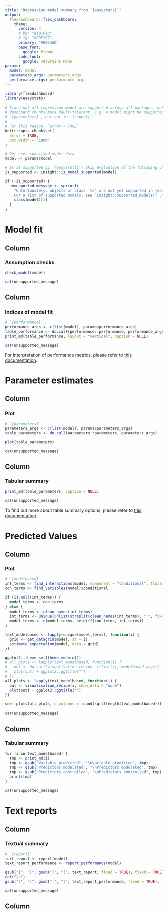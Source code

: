 ```yaml
---
title: "Regression model summary from `{easystats}`"
output: 
  flexdashboard::flex_dashboard:
    theme:
      version: 4
      # bg: "#101010"
      # fg: "#FDF7F7" 
      primary: "#0054AD"
      base_font:
        google: Prompt
      code_font:
        google: JetBrains Mono
params:
  model: model
  parameters_args: parameters_args
  performance_args: performance_args
---
```


```r
library(flexdashboard)
library(easystats)

# Since not all regression model are supported across all packages, make the
# dashboard chunks more fault-tolerant. E.g. a model might be supported in
# `{parameters}`, but not in `{report}`.
#
# For this reason, `error = TRUE`
knitr::opts_chunk$set(
  error = TRUE,
  out.width = "100%"
)
```

```r
# Get user-specified model data
model <- params$model

# Is it supported by `{easystats}`? Skip evaluation of the following chunks if not.
is_supported <- insight::is_model_supported(model)

if (!is_supported) {
  unsupported_message <- sprintf(
    "Unfortunately, objects of class '%s' are not yet supported in {easystats}.\n
    For a list of supported models, see `insight::supported_models()`.",
    class(model)[1]
  )
}
```


Model fit 
=====================================  

Column {data-width=700}
-----------------------------------------------------------------------

### Assumption checks

```r
check_model(model)
```

```r
cat(unsupported_message)
```

Column {data-width=300}
-----------------------------------------------------------------------

### Indices of model fit

```r
# `{performance}`
performance_args <- c(list(model), params$performance_args)
table_performance <- do.call(performance::performance, performance_args)
print_md(table_performance, layout = "vertical", caption = NULL)
```


```r
cat(unsupported_message)
```

For interpretation of performance metrics, please refer to <a href="https://easystats.github.io/performance/reference/model_performance.html" target="_blank">this documentation</a>.

Parameter estimates
=====================================  

Column {data-width=550}
-----------------------------------------------------------------------

### Plot

```r
# `{parameters}`
parameters_args <- c(list(model), params$parameters_args)
table_parameters <- do.call(parameters::parameters, parameters_args)

plot(table_parameters)
```


```r
cat(unsupported_message)
```

Column {data-width=450}
-----------------------------------------------------------------------

### Tabular summary

```r
print_md(table_parameters, caption = NULL)
```


```r
cat(unsupported_message)
```

To find out more about table summary options, please refer to <a href="https://easystats.github.io/parameters/reference/model_parameters.html" target="_blank">this documentation</a>.


Predicted Values
=====================================  

Column {data-width=600}
-----------------------------------------------------------------------

### Plot

```r
# `{modelbased}`
int_terms <- find_interactions(model, component = "conditional", flatten = TRUE)
con_terms <- find_variables(model)$conditional

if (is.null(int_terms)) {
  model_terms <- con_terms
} else {
  model_terms <- clean_names(int_terms)
  int_terms <- unique(unlist(strsplit(clean_names(int_terms), ":", fixed = TRUE)))
  model_terms <- c(model_terms, setdiff(con_terms, int_terms))
}

text_modelbased <- lapply(unique(model_terms), function(i) {
  grid <- get_datagrid(model, at = i)
  estimate_expectation(model, data = grid)
})

ggplot2::theme_set(theme_modern())
# all_plots <- lapply(text_modelbased, function(i) {
#   out <- do.call(visualisation_recipe, c(list(i), modelbased_args))
#   plot(out) + ggplot2::ggtitle("")
# })
all_plots <- lapply(text_modelbased, function(i) {
  out <- visualisation_recipe(i, show_data = "none")
  plot(out) + ggplot2::ggtitle("")
})

see::plots(all_plots, n_columns = round(sqrt(length(text_modelbased))))
```


```r
cat(unsupported_message)
```

Column {data-width=400}
-----------------------------------------------------------------------

### Tabular summary

```r
for (i in text_modelbased) {
  tmp <- print_md(i)
  tmp <- gsub("Variable predicted", "\nVariable predicted", tmp)
  tmp <- gsub("Predictors modulated", "\nPredictors modulated", tmp)
  tmp <- gsub("Predictors controlled", "\nPredictors controlled", tmp)
  print(tmp)
}
```


```r
cat(unsupported_message)
```


Text reports
=====================================    

Column {data-width=500}
-----------------------------------------------------------------------

### Textual summary

```r
# `{report}`
text_report <- report(model)
text_report_performance <- report_performance(model)

gsub("]", ")", gsub("[", "(", text_report, fixed = TRUE), fixed = TRUE)
cat("\n")
gsub("]", ")", gsub("[", "(", text_report_performance, fixed = TRUE), fixed = TRUE)
```


```r
cat(unsupported_message)
```

Column {data-width=500}
-----------------------------------------------------------------------

